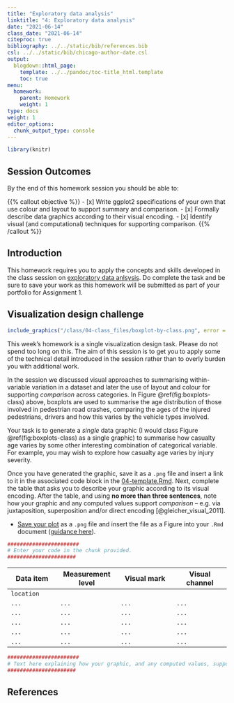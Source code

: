 ```yaml
---
title: "Exploratory data analysis"
linktitle: "4: Exploratory data analysis"
date: "2021-06-14"
class_date: "2021-06-14"
citeproc: true
bibliography: ../../static/bib/references.bib
csl: ../../static/bib/chicago-author-date.csl
output:
  blogdown::html_page:
    template: ../../pandoc/toc-title_html.template
    toc: true
menu:
  homework:
    parent: Homework
    weight: 1
type: docs
weight: 1
editor_options:
  chunk_output_type: console
---
```


```r
library(knitr)
```

## Session Outcomes

By the end of this homework session you should be able to:

{{% callout objective %}}
- [x] Write ggplot2 specifications of your own that use colour and layout to support summary and comparison.
- [x] Formally describe data graphics according to their visual encoding.
- [x] Identify visual (and computational) techniques for supporting comparison.
{{% /callout %}}

## Introduction

This homework requires you to apply the concepts and skills developed in the class session on [exploratory data anlsysis](/class/04-class/). Do complete the task and be sure to save your work as this homework will be submitted as part of your portfolio for Assignment 1.

## Visualization design challenge


```r
include_graphics("/class/04-class_files/boxplot-by-class.png", error = FALSE)
```
This week's homework is a single visualization design task. Please do not spend too long on this. The aim of this session is to get you to apply some of the technical detail introduced in the session rather than to overly burden you with additional work.

In the session we discussed visual approaches to summarising within-variable variation in a dataset and later the use of layout and colour for supporting *comparison* across categories. In Figure \@ref(fig:boxplots-class) above, boxplots are used to summarise the age distribution of those involved in pedestrian road crashes, comparing the ages of the injured pedestrians, drivers and how this varies by the vehicle types involved.

Your task is to generate a *single* data graphic (I would class Figure \@ref(fig:boxplots-class) as a single graphic) to summarise how casualty age varies by some other interesting combination of categorical variable. For example, you may wish to explore how casualty age varies by injury severity.

Once you have generated the graphic, save it as a `.png` file and insert a link to it in the associated code block in the [<i class="fab fa-r-project"></i> 04-template.Rmd](/homework/04-homework_files/04-template.Rmd). Next, complete the table that asks you to describe your graphic according to its visual encoding. After the table, and using **no more than three sentences**, note how your graphic and any computed values support *comparison* -- e.g. via juxtaposition, superposition and/or direct encoding [@gleicher_visual_2011].


* [Save your plot](https://r4ds.had.co.nz/graphics-for-communication.html#saving-your-plots) as a `.png` file and insert the file as a Figure into your `.Rmd` document ([guidance here](https://rmd4sci.njtierney.com/figures-tables-captions-.html)).


```r
#######################
# Enter your code in the chunk provided.
######################
```


| Data item      | Measurement level | Visual mark      | Visual channel  |
|----------------|-------------------|------------------|-----------------|
| `location`     | <enter here>      |  <enter here>    | <enter here>    |
| `...`          |`...`              |  `...`           | `...`           |
| `...`          |`...`              |  `...`           | `...`           |
| `...`          |`...`              |  `...`           | `...`           |
| `...`          |`...`              |  `...`           | `...`           |
| `...`          |`...`              |  `...`           | `...`           |


```r
#######################
# Text here explaining how your graphic, and any computed values, support comparison. No more than three sentences.
######################
```


## References
